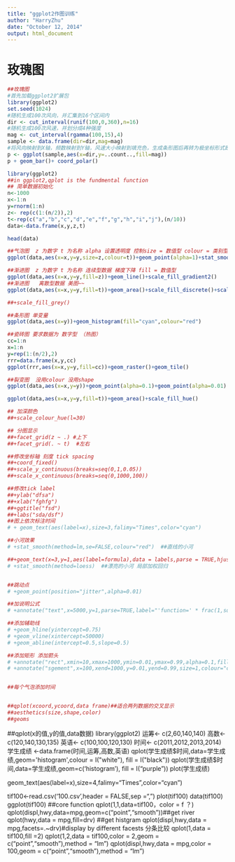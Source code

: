 ```yaml
---
title: "ggplot2作图训练"
author: "HarryZhu"
date: "October 12, 2014"
output: html_document
---
```


玫瑰图
========================================================
```r
##玫瑰图
#首先加载ggplot2扩展包
library(ggplot2)
set.seed(1024)
#随机生成100次风向，并汇集到16个区间内
dir <- cut_interval(runif(100,0,360),n=16)
#随机生成100次风速，并划分成4种强度
mag <- cut_interval(rgamma(100,15),4) 
sample <- data.frame(dir=dir,mag=mag)
#将风向映射到X轴，频数映射到Y轴，风速大小映射到填充色，生成条形图后再转为极坐标形式即可
p <- ggplot(sample,aes(x=dir,y=..count..,fill=mag))
p + geom_bar()+ coord_polar()
```

```r
library(ggplot2)
##in ggplot2,qplot is the fundmental function
## 简单数据初始化
n<-1000
x<-1:n
y=rnorm(1:n)
z<- rep(c(1:(n/2)),2)
t<-rep(c("a","b","c","d","e","f","g","h","i","j"),(n/10))
data<-data.frame(x,y,z,t)

head(data)
```
```r
##气泡图  z 为数字 t 为名称 alpha 设置透明度 控制size = 数值型 colour = 类别型
ggplot(data,aes(x=x,y=y,size=z,colour=t))+geom_point(alpha=1)+stat_smooth(method=loess)  ##漂亮的小河

##渐进图  z 为数字 t 为名称 连续型数据 梯度下降 fill = 数值型
ggplot(data,aes(x=x,y=y,fill=z))+geom_line()+scale_fill_gradient2()
##渐进图   离散型数据 美图~~
ggplot(data,aes(x=x,y=y,fill=t))+geom_area()+scale_fill_discrete()+scale_fill_hue(l=30)

##+scale_fill_grey()

##条形图 单变量
ggplot(data,aes(x=y))+geom_histogram(fill="cyan",colour="red")

##瓷砖图 要求数据为 数字型 （热图）
cc=1:n
x=1:n
y=rep(1:(n/2),2)
rrr=data.frame(x,y,cc)
ggplot(rrr,aes(x=x,y=y,fill=cc))+geom_raster()+geom_tile()

##裂变图  没用colour 没用shape
ggplot(data,aes(x=x,y=y))+geom_point(alpha=0.1)+geom_point(alpha=0.01)

ggplot(data,aes(x=x,y=y,fill=t))+geom_area()+scale_fill_hue()

## 加深颜色
##+scale_colour_hue(l=30)

## 分图显示
##+facet_grid(z ~ .) #上下
##+facet_grid(. ~ t)  #左右

##修改坐标轴 刻度 tick spacing
##+coord_fixed()
##+scale_y_continuous(breaks=seq(0,1,0.05))
##+scale_x_continuous(breaks=seq(0,1000,100))

##修改tick label
##+ylab("dfsa")
##+xlab("fghfg")
##+ggtitle("fsd")
##+labs("sda/dsf")
##图上依次标注时间
# + geom_text(aes(label=x),size=3,falimy="Times",color="cyan")

##小河效果
# +stat_smooth(method=lm,se=FALSE,colour="red")  ##直线的小河

##+geom_text(x=3,y=1,aes(label=formula),data = labels,parse = TRUE,hjust = 0)
# +stat_smooth(method=loess)  ##漂亮的小河 局部加权回归


##跳动点
# +geom_point(position="jitter",alpha=0.01)

##加说明公式
# +annotate("text",x=5000,y=1,parse=TRUE,label="'function=' * frac(1,sqrt(2*pi))*e^{-x^2/2}")

##添加辅助线
# +geom_hline(yintercept=0.75)
# +geom_vline(xintercept=50000)
# +geom_abline(intercept=0.5,slope=0.5)

##添加矩形 添加箭头
# +annotate("rect",xmin=10,xmax=1000,ymin=0.01,ymax=0.99,alpha=0.1,fill="red")
# +annotate("sgement",x=100,xend=1000,y=0.01,yend=0.99,size=1,colour="cyan",arrow=arrow())


##每个气泡添加时间


##qplot(xcoord,ycoord,data frame)##适合两列数据的交叉显示
##aesthetics(size,shape,color)
##geoms

```
##qplot(x的值,y的值,data数据)
library(ggplot2)
运筹<-  c(2,60,140,140)
高数<- c(120,140,130,135)
英语<- c(100,100,120,130)
时间<- c(2011,2012,2013,2014)
学生成绩 <-data.frame(时间,运筹,高数,英语)
qplot(学生成绩$时间,data=学生成绩,geom='histogram',colour = I("white"), fill = I("black"))
qplot(学生成绩$时间,data=学生成绩,geom=c('histogram'), fill = I("purple"))
plot(学生成绩)


geom_text(aes(label=x),size=4,falimy="Times",color="cyan")

tif100<-read.csv('100.csv',header = FALSE,sep =",")
plot(tif100)
data(tif100)
ggplot(tif100)  ##core function
qplot(1,1,data=tif100，color = f ？)
qplot(displ,hwy,data=mpg,geom=c("point","smooth"))##get river
qplot(hwy,data = mpg,fill=drv)  ##get histgram
qplot(displ,hwy,data = mpg,facets=.~drv)#display by different facests 分条比较
qplot(1,data = tif100,fill =2)
qplot(1,2,data = tif100,color = 2,geom = c("point","smooth"),method = "lm")
qplot(displ,hwy,data = mpg,color = 100,geom = c("point","smooth"),method = "lm")